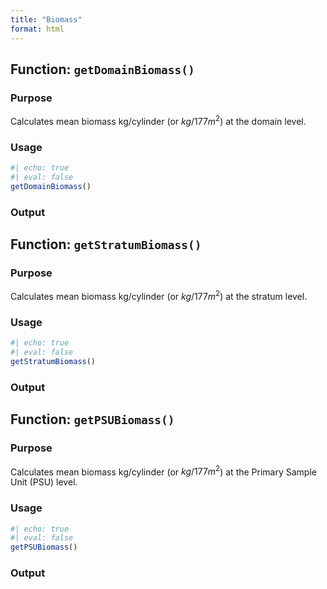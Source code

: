 ```yaml
---
title: "Biomass"
format: html
---
```


## Function: `getDomainBiomass()`

### Purpose

Calculates mean biomass kg/cylinder (or $kg/177m^2$) at the domain level.

### Usage

```r
#| echo: true
#| eval: false
getDomainBiomass()
```

### Output

## Function: `getStratumBiomass()`

### Purpose

Calculates mean biomass kg/cylinder (or $kg/177m^2$) at the stratum level.

### Usage

```r
#| echo: true
#| eval: false
getStratumBiomass()
```

### Output

## Function: `getPSUBiomass()`

### Purpose

Calculates mean biomass kg/cylinder (or $kg/177m^2$) at the Primary Sample Unit (PSU) level.

### Usage

```r
#| echo: true
#| eval: false
getPSUBiomass()
```

### Output
